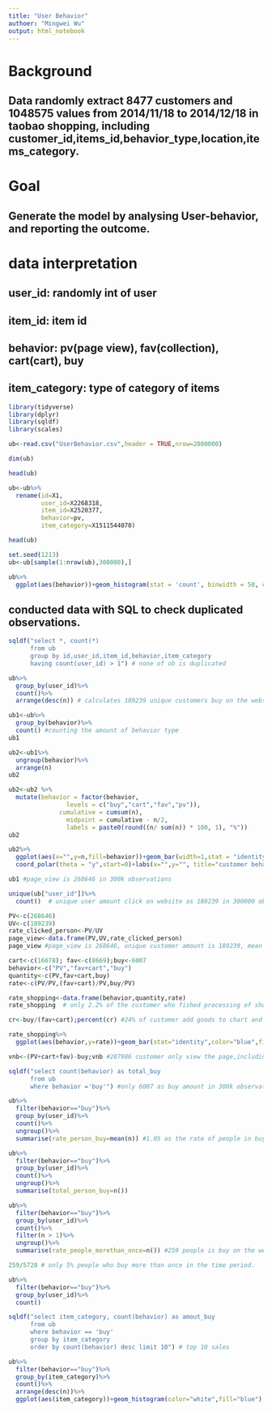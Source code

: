 ```yaml
---
title: "User Behavior"
authoer: "Mingwei Wu"
output: html_notebook
---
```


# Background
## Data randomly extract 8477 customers and 1048575 values from 2014/11/18 to 2014/12/18 in taobao shopping, including customer_id,items_id,behavior_type,location,items_category.

# Goal
## Generate the model by analysing User-behavior, and reporting the outcome.

# data interpretation
## user_id: randomly int of user
## item_id: item id
## behavior: pv(page view), fav(collection), cart(cart), buy
## item_category: type of category of items

```r
library(tidyverse)
library(dplyr)
library(sqldf)
library(scales)
```

```r
ub<-read.csv("UserBehavior.csv",header = TRUE,nrow=2000000)
```

```r
dim(ub)
```
```r
head(ub)
```

```r
ub<-ub%>%
  rename(id=X1,
         user_id=X2268318,
         item_id=X2520377,
         behavior=pv,
         item_category=X1511544070)

```
```r
head(ub)
```
```r
set.seed(1213)
ub<-ub[sample(1:nrow(ub),300000),]
```

```r
ub%>%
  ggplot(aes(behavior))+geom_histogram(stat = 'count', binwidth = 50, color='blue',fill='gray') #histogram to show behavior
```
## conducted data with SQL to check duplicated observations.
```r
sqldf("select *, count(*)
      from ub
      group by id,user_id,item_id,behavior,item_category
      having count(user_id) > 1") # none of ob is duplicated
```

```r
ub%>%
  group_by(user_id)%>%
  count()%>%
  arrange(desc(n)) # calculates 189239 unique customers buy on the website in 300 thousand observations, and one person frequency is 106 at period time of month.
```

```r
ub1<-ub%>%
  group_by(behavior)%>%
  count() #counting the amount of behavior type
ub1
```

```r
ub2<-ub1%>%
  ungroup(behavior)%>%
  arrange(n)
ub2 
```
```r
ub2<-ub2 %>%
  mutate(behavior = factor(behavior, 
                levels = c("buy","cart","fav","pv")),
              cumulative = cumsum(n),
                midpoint = cumulative - n/2,
                labels = paste0(round((n/ sum(n)) * 100, 1), "%"))
ub2
```
```r
ub2%>%
  ggplot(aes(x="",y=n,fill=behavior))+geom_bar(width=1,stat = "identity")+
  coord_polar(theta = "y",start=0)+labs(x="",y="", title="customer behavior on web",fill="behavior")+scale_fill_manual(values = c("yellow", "Red", "Green", "Orange"))+theme_void() #pie chart to show the percentage of customer behavior
```

```r
ub1 #page_view is 268646 in 300k observations
```
```r
unique(ub["user_id"])%>%
  count()  # unique user amount click on website as 189239 in 300000 observations
```
```r
PV<-c(268646)
UV<-c(189239)
rate_clicked_person<-PV/UV
page_view<-data.frame(PV,UV,rate_clicked_person)
page_view #page_view is 268646, unique customer amount is 189239, mean of clicked is 1.42 as rate
```

```r
cart<-c(16678); fav<-c(8669);buy<-6007
behavior<-c("PV","fav+cart","buy")
quantity<-c(PV,fav+cart,buy)
rate<-c(PV/PV,(fav+cart)/PV,buy/PV)
```
```r
rate_shopping<-data.frame(behavior,quantity,rate)
rate_shopping  # only 2.2% of the customer who fished processing of shopping, and 9.0% of page_view is collect goods
```
```r
cr<-buy/(fav+cart);percent(cr) #24% of customer add goods to chart and buy
```

```r
rate_shopping%>%
  ggplot(aes(behavior,y=rate))+geom_bar(stat="identity",color="blue",fill="white")+coord_flip()+geom_text(aes(label=percent(round(rate,2))))+ggtitle("visualization of conversaion rate")
```

```r
vnb<-(PV+cart+fav)-buy;vnb #287986 customer only view the page,including add good to chart, but not buy in 300k observations.
```
```r
sqldf("select count(behavior) as total_buy
      from ub
      where behavior ='buy'") #only 6007 as buy amount in 300k observations
```

```r
ub%>%
  filter(behavior=="buy")%>%
  group_by(user_id)%>%
  count()%>%
  ungroup()%>%
  summarise(rate_person_buy=mean(n)) #1.05 as the rate of people in buy behavior
```
```r
ub%>%
  filter(behavior=="buy")%>%
  group_by(user_id)%>%
  count()%>%
  ungroup()%>%
  summarise(total_person_buy=n())
```

```r
ub%>%
  filter(behavior=="buy")%>%
  group_by(user_id)%>%
  count()%>%
  filter(n > 1)%>%
  ungroup()%>%
  summarise(rate_people_morethan_once=n()) #259 people is buy on the website more than once
```

```r
259/5720 # only 5% people who buy more than once in the time period.
```
```r
ub%>%
  filter(behavior=="buy")%>%
  group_by(user_id)%>%
  count()
```


```r
sqldf("select item_category, count(behavior) as amout_buy
      from ub
      where behavior == 'buy'
      group by item_category
      order by count(behavior) desc limit 10") # top 10 sales
```

```r
ub%>%
  filter(behavior=="buy")%>%
  group_by(item_category)%>%
  count()%>%
  arrange(desc(n))%>%
  ggplot(aes(item_category))+geom_histogram(color="white",fill="blue")
```















